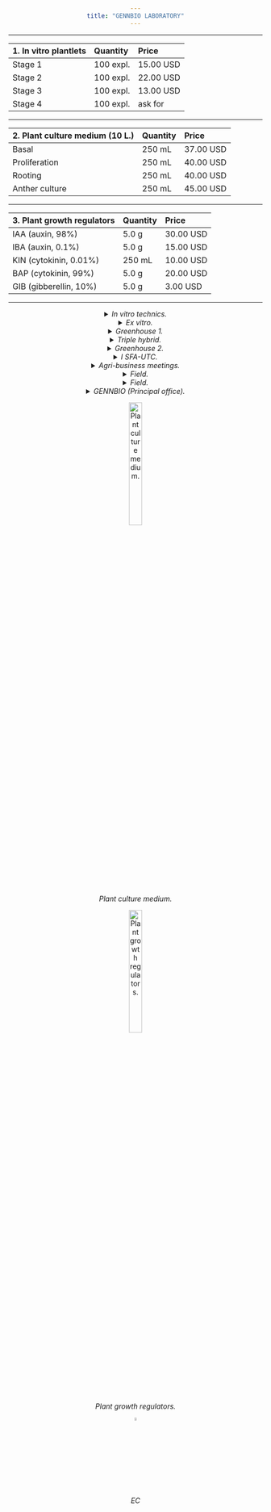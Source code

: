 ```yaml
---
title: "GENNBIO LABORATORY"
---
```

___
| 1. In vitro plantlets| Quantity | Price |
|:-|:-|:-|
| Stage 1 | 100 expl. | 15.00 USD |
| Stage 2 | 100 expl. | 22.00 USD |
| Stage 3 | 100 expl. | 13.00 USD |
| Stage 4 | 100 expl. | ask for |
___ 
| 2. Plant culture medium (10 L.) | Quantity | Price |
|:-|:-|:-|
| Basal | 250 mL | 37.00 USD |
| Proliferation | 250 mL | 40.00 USD |
| Rooting | 250 mL | 40.00 USD |
| Anther culture | 250 mL | 45.00 USD |
___
| 3. Plant growth regulators  | Quantity | Price |
|:-|:-|:-|
| IAA (auxin, 98%) | 5.0 g | 30.00 USD |
| IBA (auxin, 0.1%) | 5.0 g |15.00 USD |
| KIN (cytokinin, 0.01%) | 250 mL | 10.00 USD |
| BAP (cytokinin, 99%) | 5.0 g | 20.00 USD |
| GIB (gibberellin, 10%) | 5.0 g | 3.00 USD |
___

<style>
body {text-align: center}
</style>

<details> 
<summary> *In vitro technics.* </summary>


![*In vitro technics.*](C:\Users\Dell\Desktop\GENNBIO.github.io\In vitro technics_NN.jpg){width=50%}
</details>

<details> 
<summary> *Ex vitro.* </summary>


![*Ex vitro.*](C:\Users\Dell\Desktop\GENNBIO.github.io\Ex vitro_NN.jpg){width=50%}
</details>


<details> 
<summary> *Greenhouse 1.* </summary>


![*Greenhouse 1.*](C:\Users\Dell\Desktop\GENNBIO.github.io\Greenhouse 1_NN.jpg){width=50%}
</details>

<details> 
<summary> *Triple hybrid.* </summary>


![*Triple hybrid.*](C:\Users\Dell\Desktop\GENNBIO.github.io\TH1_NN.jpg){width=50%}
</details>


<details> 
<summary> *Greenhouse 2.* </summary>


![*Greenhouse 2.*](C:\Users\Dell\Desktop\GENNBIO.github.io\Greenhouse 2_NN.jpg){width=50%}
</details>

<details> 
<summary> *I SFA-UTC.* </summary>


![*I SFA-UTC.*](C:\Users\Dell\Desktop\GENNBIO.github.io\ISFA-UTC_NN.jpg){width=50%}
</details>


<details> 
<summary> *Agri-business meetings.* </summary>


![*Agri-business meetings.*](C:\Users\Dell\Desktop\GENNBIO.github.io\Meetings 4_NN.jpg){width=50%}
</details>

<details> 
<summary> *Field.* </summary>


![*Field.*](C:\Users\Dell\Desktop\GENNBIO.github.io\Field 1_NN.jpg){width=50%}
</details>


<details> 
<summary> *Field.* </summary>


![*Field.*](C:\Users\Dell\Desktop\GENNBIO.github.io\Field 2_NN.jpg){width=50%}
</details>

<details> 
<summary> *GENNBIO (Principal office).* </summary>


![*GENNBIO (Principal office).*](C:\Users\Dell\Desktop\GENNBIO.github.io\Chair 1_NN.jpg){width=50%}
</details>

![*Plant culture medium.*](C:\Users\Dell\Desktop\GENNBIO.github.io\Medium_NN.jpg){width=25%}


![*Plant growth regulators.*](C:\Users\Dell\Desktop\GENNBIO.github.io\PGR_NN.jpg){width=25%}



![*EC*](C:\Users\Dell\Desktop\GENNBIO.github.io\EC.gif){width=4%}



